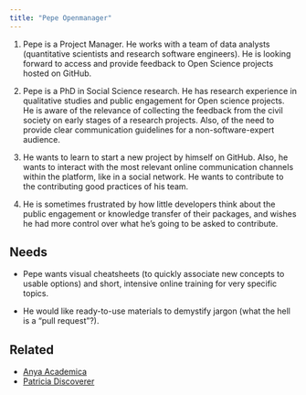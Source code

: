 ```yaml
---
title: "Pepe Openmanager"
---
```


1.  Pepe is a Project Manager. He works with a team of data analysts (quantitative scientists and research software engineers). He is looking forward to access and provide feedback to Open Science projects hosted on GitHub.

2.  Pepe is a PhD in Social Science research. He has research experience in qualitative studies and public engagement for Open science projects. He is aware of the relevance of collecting the feedback from the civil society on early stages of a research projects. Also, of the need to provide clear communication guidelines for a non-software-expert audience.

3.  He wants to learn to start a new project by himself on GitHub. Also, he wants to interact with the most relevant online communication channels within the platform, like in a social network. He wants to contribute to the contributing good practices of his team.

4.  He is sometimes frustrated by how little developers think about the public engagement or knowledge transfer of their packages, and wishes he had more control over what he’s going to be asked to contribute. 

## Needs

- Pepe wants visual cheatsheets (to quickly associate new concepts to usable options) and short, intensive online training for very specific topics.

- He would like ready-to-use materials to demystify jargon (what the hell is a "pull request"?).

## Related

-   [Anya Academica](anya-academica.qmd)
-   [Patricia Discoverer](patricia-discoverer.qmd)
